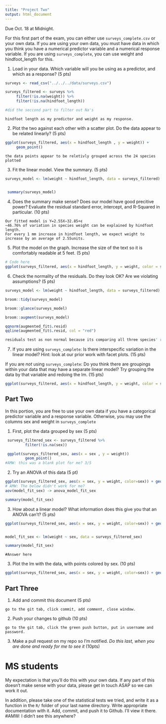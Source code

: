 ```yaml
---
title: "Project Two"
output: html_document
---
```


Due Oct. 18 at Midnight. 

For this first part of the exam, you can either use `surveys_complete.csv` or your own data. If you are using your own data, you must have data in which you think you have a numerical predictor variable and a numerical response variable. If you are using `surveys_complete`, you can use weight and hindfoot_length for this.

1) Load in your data. Which variable will you be using as a predictor, and which as a response? (5 pts)

```r
surveys <- read_csv("../../../data/surveys.csv")

surveys_filtered <- surveys %>%
     filter(!is.na(weight)) %>%
     filter(!is.na(hindfoot_length)) 

#did the seccond part to filter out Na's
```

```
hindfoot length as my predictor and weight as my response. 
```

2) Plot the two against each other with a scatter plot. Do the data appear to be related linearly? (5 pts)


```r
ggplot(surveys_filtered, aes(x = hindfoot_length , y = weight)) +
     geom_point()
```

```
the data points appear to be reletivly grouped across the 24 species plotted
```


3) Fit the linear model. View the summary. (5 pts)


```r
surveys_model <- lm(weight ~ hindfoot_length, data = surveys_filtered)
 

 summary(surveys_model)
```

4) Does the summary make sense? Does our model have good precitive power? Evaluate the residual standard error, intercept, and R-Squared in particular.  (10 pts)


```
Our fitted model is Y=2.55X−32.85+ϵ
~46.76% of variation in species weight can be explained by hindfoot length.
For every 1 mm increase in hindfoot length, we expect weight to increase by an average of 2.55units.
```


5) Plot the model on the graph. Increase the size of the text so it is comfortably readable at 5 feet. (5 pts)

```r
# Code here
ggplot(surveys_filtered, aes(x = hindfoot_length, y = weight, color = species_id)) + geom_point(size = 0.5) + geom_smooth(method = "lm", color = "navy", size = 0.5, fill = "deeppink4") + labs(x = "Hindfoot Length (mm)", y = "Species Weight (g)", title = "Linear Regression to predict species weight by Hindfoot Length") 
```


6) Check the normality of the residuals. Do they look OK? Are we violating assumptions? (5 pts)

```r

surveys_model <- lm(weight ~ hindfoot_length, data = surveys_filtered)

broom::tidy(surveys_model)

broom::glance(surveys_model)

broom::augment(surveys_model)

qqnorm(augmented_fit$.resid)
qqline(augmented_fit$.resid, col = "red")
```


```r

residuals test as non normal because its comparing all three species' residuals in this test
```

7) If you are using `surveys_complete`: Is there interspecific variation in the linear model? Hint: look at our prior work with facet plots. (15 pts) 

If you are *not* using  `surveys_complete`: Do you think there are groupings within your data that may have a separate linear model? Try grouping the data by that variable and redoing the lm. (15 pts)

```r

ggplot(surveys_filtered, aes(x = hindfoot_length, y = weight, color = species_id)) + geom_point(size = 0.5) + geom_smooth(method = "lm", color = "navy", size = 0.5, fill = "deeppink4") + labs(x = "Hindfoot Length (mm)", y = "Species Weight (g)", title = "Linear Regression to predict species weight by Hindfoot Length") + facet_wrap(facets = vars(species_id))
```

## Part Two

In this portion, you are free to use your own data if you have a categorical predictor variable and a response variable. Otherwise, you may use the columns sex and weight in `surveys_complete`

1) First, plot the data grouped by sex (5 pts)

```r

 surveys_filtered_sex <- surveys_filtered %>%
         filter(!is.na(sex)) 

 ggplot(surveys_filtered_sex, aes(x = sex , y = weight)) 
         geom_point()
#AMW: this was a blank plot for me? 3/5
```

2) Try an ANOVA of this data (5 pt)

```r
ggplot(surveys_filtered_sex, aes(x = sex, y = weight, color=sex)) + geom_jitter()
# AMW: The below didn't work for me? 
aov(model_fit_sex) -> anova_model_fit_sex

summary(model_fit_sex)
```

3) How about a linear model? What information does this give you that an ANOVA can't? (5 pts)


```r
ggplot(surveys_filtered_sex, aes(x = sex, y = weight, color=sex)) + geom_jitter()


model_fit_sex <- lm(weight ~ sex, data = surveys_filtered_sex)

summary(model_fit_sex)

```

```
#Answer here
```

3) Plot the lm with the data, with points colored by sex. (10 pts)


```r

ggplot(surveys_filtered_sex, aes(x = sex, y = weight, color=sex)) + geom_jitter()

```

## Part Three


1) Add and commit this document (5 pts)

```
go to the git tab, click commit, add comment, close window.
```

2) Push your changes to github (10 pts)

```
go to the git tab, click the green push button, put in username and password.  
```

3) Make a pull request on my repo so I'm notified. *Do this last, when you are done and ready for me to see it* (10pts)



# MS students

My expectation is that you'll do this with your own data. If any part of this doesn't make sense with your data, please get in touch ASAP so we can work it out.

In addition, please take one of the statistical tests we tried, and write it as a function in the `R/` folder of your last name directory. Write appropriate documentation with it. Add, commit, and push it to Github. I'll view it there.
#AMW: I didn't see this anywhere?
